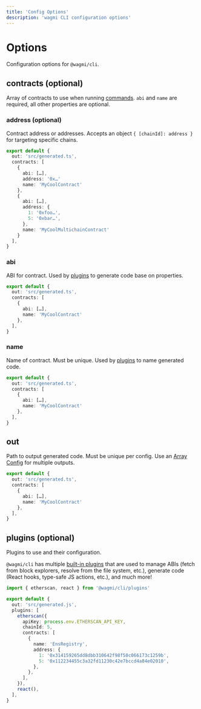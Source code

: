 ```yaml
---
title: 'Config Options'
description: 'wagmi CLI configuration options'
---
```


# Options

Configuration options for `@wagmi/cli`.

## contracts (optional)

Array of contracts to use when running [commands](/cli/commands). `abi` and `name` are required, all other properties are optional.

### address (optional)

Contract address or addresses. Accepts an object `{ [chainId]: address }` for targeting specific chains.
   
```ts {6,11-14} filename="wagmi.config.ts"
export default {
  out: 'src/generated.ts',
  contracts: [
    {
      abi: […],
      address: '0x…'
      name: 'MyCoolContract'
    },
    {
      abi: […],
      address: {
        1: '0xfoo…',
        5: '0xbar…',
      },
      name: 'MyCoolMultichainContract'
    }
  ],
}
```

### abi

ABI for contract. Used by [plugins](/cli/plugins) to generate code base on properties.

```ts {5} filename="wagmi.config.ts"
export default {
  out: 'src/generated.ts',
  contracts: [
    {
      abi: […],
      name: 'MyCoolContract'
    },
  ],
}
```

### name

Name of contract. Must be unique. Used by [plugins](/cli/plugins) to name generated code.

```ts {6} filename="wagmi.config.ts"
export default {
  out: 'src/generated.ts',
  contracts: [
    {
      abi: […],
      name: 'MyCoolContract'
    },
  ],
}
```

## out

Path to output generated code. Must be unique per config. Use an [Array Config](/configuration/configuring-cli#array-config) for multiple outputs.

```ts {2} filename="wagmi.config.ts"
export default {
  out: 'src/generated.ts',
  contracts: [
    {
      abi: […],
      name: 'MyCoolContract'
    },
  ],
}
```

## plugins (optional)

Plugins to use and their configuration.

`@wagmi/cli` has multiple [built-in plugins](/cli/plugins) that are used to manage ABIs (fetch from block explorers, resolve from the file system, etc.), generate code (React hooks, type-safe JS actions, etc.), and much more!

```ts {1,5-20} filename="wagmi.config.ts"
import { etherscan, react } from '@wagmi/cli/plugins'

export default {
  out: 'src/generated.js',
  plugins: [
    etherscan({
      apiKey: process.env.ETHERSCAN_API_KEY,
      chainId: 5,
      contracts: [
        {
          name: 'EnsRegistry',
          address: {
            1: '0x314159265dd8dbb310642f98f50c066173c1259b',
            5: '0x112234455c3a32fd11230c42e7bccd4a84e02010',
          },
        },
      ],
    }),
    react(),
  ],
}
```

